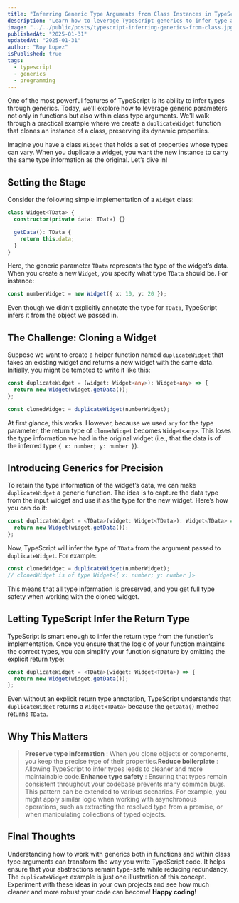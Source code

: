 ```yaml
---
title: "Inferring Generic Type Arguments from Class Instances in TypeScript"
description: "Learn how to leverage TypeScript generics to infer type arguments from class instances, ensuring type safety and reducing redundancy in your code."
image: "../../public/posts/typescript-inferring-generics-from-class.jpg"
publishedAt: "2025-01-31"
updatedAt: "2025-01-31"
author: "Roy Lopez"
isPublished: true
tags:
  - typescript
  - generics
  - programming
---
```


One of the most powerful features of TypeScript is its ability to infer types through generics. Today, we'll explore how to leverage generic parameters not only in functions but also within class type arguments. We'll walk through a practical example where we create a `duplicateWidget` function that clones an instance of a class, preserving its dynamic properties.

Imagine you have a class `Widget` that holds a set of properties whose types can vary. When you duplicate a widget, you want the new instance to carry the same type information as the original. Let’s dive in!

## Setting the Stage

Consider the following simple implementation of a `Widget` class:

```typescript
class Widget<TData> {
  constructor(private data: TData) {}

  getData(): TData {
    return this.data;
  }
}
```

Here, the generic parameter `TData` represents the type of the widget’s data. When you create a new `Widget`, you specify what type `TData` should be. For instance:

```typescript
const numberWidget = new Widget({ x: 10, y: 20 });
```

Even though we didn’t explicitly annotate the type for `TData`, TypeScript infers it from the object we passed in.

## The Challenge: Cloning a Widget

Suppose we want to create a helper function named `duplicateWidget` that takes an existing widget and returns a new widget with the same data. Initially, you might be tempted to write it like this:

```typescript
const duplicateWidget = (widget: Widget<any>): Widget<any> => {
  return new Widget(widget.getData());
};

const clonedWidget = duplicateWidget(numberWidget);
```

At first glance, this works. However, because we used `any` for the type parameter, the return type of `clonedWidget` becomes `Widget<any>`. This loses the type information we had in the original widget (i.e., that the data is of the inferred type `{ x: number; y: number }`).

## Introducing Generics for Precision

To retain the type information of the widget’s data, we can make `duplicateWidget` a generic function. The idea is to capture the data type from the input widget and use it as the type for the new widget. Here’s how you can do it:

```typescript
const duplicateWidget = <TData>(widget: Widget<TData>): Widget<TData> => {
  return new Widget(widget.getData());
};
```

Now, TypeScript will infer the type of `TData` from the argument passed to `duplicateWidget`. For example:

```typescript
const clonedWidget = duplicateWidget(numberWidget);
// clonedWidget is of type Widget<{ x: number; y: number }>
```

This means that all type information is preserved, and you get full type safety when working with the cloned widget.

## Letting TypeScript Infer the Return Type

TypeScript is smart enough to infer the return type from the function’s implementation. Once you ensure that the logic of your function maintains the correct types, you can simplify your function signature by omitting the explicit return type:

```typescript
const duplicateWidget = <TData>(widget: Widget<TData>) => {
  return new Widget(widget.getData());
};
```

Even without an explicit return type annotation, TypeScript understands that `duplicateWidget` returns a `Widget<TData>` because the `getData()` method returns `TData`.

## Why This Matters

> **Preserve type information** : When you clone objects or components, you keep the precise type of their properties.**Reduce boilerplate** : Allowing TypeScript to infer types leads to cleaner and more maintainable code.**Enhance type safety** : Ensuring that types remain consistent throughout your codebase prevents many common bugs.
> This pattern can be extended to various scenarios. For example, you might apply similar logic when working with asynchronous operations, such as extracting the resolved type from a promise, or when manipulating collections of typed objects.

## Final Thoughts

Understanding how to work with generics both in functions and within class type arguments can transform the way you write TypeScript code. It helps ensure that your abstractions remain type-safe while reducing redundancy. The `duplicateWidget` example is just one illustration of this concept.
Experiment with these ideas in your own projects and see how much cleaner and more robust your code can become!
**Happy coding!**
